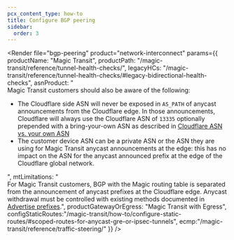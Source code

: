 ```yaml
---
pcx_content_type: how-to
title: Configure BGP peering
sidebar:
  order: 3
---
```



<Render
	file="bgp-peering"
	product="network-interconnect"
	params={{
		productName: "Magic Transit",
		productPath: "/magic-transit/reference/tunnel-health-checks/",
		legacyHCs: "/magic-transit/reference/tunnel-health-checks/#legacy-bidirectional-health-checks",
		asnProduct: "<br /> Magic Transit customers should also be aware of the following: <br /> <ul><li>The Cloudflare side ASN will never be exposed in <code>AS_PATH</code> of anycast announcements from the Cloudflare edge. In those announcements, Cloudflare will always use the Cloudflare ASN of <code>13335</code> optionally prepended with a bring-your-own ASN as described in [Cloudflare ASN vs. your own ASN](/magic-transit/how-to/advertise-prefixes/#cloudflare-asn-vs-your-own-asn)</li><li>The customer device ASN can be a private ASN or the ASN they are using for Magic Transit anycast announcements at the edge: this has no impact on the ASN for the anycast announced prefix at the edge of the Cloudflare global network.</li></ul>",
		mtLimitations: "<br /> For Magic Transit customers, BGP with the Magic routing table is separated from the announcement of anycast prefixes at the Cloudflare edge. Anycast withdrawal must be controlled with existing methods documented in [Advertise prefixes](/magic-transit/how-to/advertise-prefixes/).",
		productGatewayOrEgress: "Magic Transit with Egress",
		configStaticRoutes:"/magic-transit/how-to/configure-static-routes/#scoped-routes-for-anycast-gre-or-ipsec-tunnels",
		ecmp:"/magic-transit/reference/traffic-steering/"
	}}
/>
